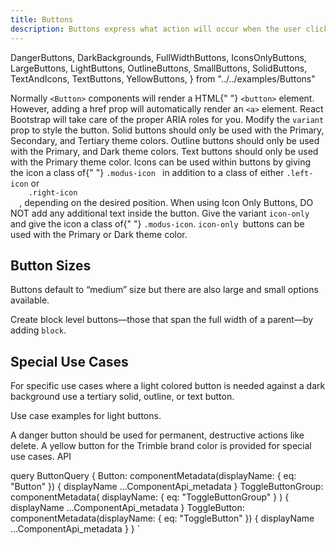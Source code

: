 ```yaml
---
title: Buttons
description: Buttons express what action will occur when the user clicks or touches it. Buttons are used to initialize an action, either in the background or foreground of an experience.
---
```


  DangerButtons,
  DarkBackgrounds,
  FullWidthButtons,
  IconsOnlyButtons,
  LargeButtons,
  LightButtons,
  OutlineButtons,
  SmallButtons,
  SolidButtons,
  TextAndIcons,
  TextButtons,
  YellowButtons,
} from "../../examples/Buttons"

<Overview guidelink="https://modus.trimble.com/components/buttons/">
  Normally <code>&lt;Button&gt;</code> components will render a HTML{" "}
  <code>&lt;button&gt;</code> element. However, adding a href prop will
  automatically render an <code>&lt;a&gt;</code> element. React Bootstrap will
  take care of the proper ARIA roles for you.
</Overview>

<CodeBlock bigtitle="Button Types">
  Modify the <code>variant</code> prop to style the button.
</CodeBlock>

<CodeBlock title="Solid Buttons" code={SolidButtons}>
  Solid buttons should only be used with the Primary, Secondary, and Tertiary
  theme colors.
</CodeBlock>

<CodeBlock title="Outline Buttons" code={OutlineButtons}>
  Outline buttons should only be used with the Primary, and Dark theme colors.
</CodeBlock>

<CodeBlock title="Text Buttons" code={TextButtons}>
  Text buttons should only be used with the Primary theme color.
</CodeBlock>

<CodeBlock title="Text and Icons" code={TextAndIcons}>
  Icons can be used within buttons by giving the icon a class of{" "}
  <code>.modus-icon </code>
  in addition to a class of either <code>.left-icon</code> or <code>
    .right-icon
  </code>, depending on the desired position.
</CodeBlock>

<CodeBlock title="Icon Only Buttons " code={IconsOnlyButtons}>
  When using Icon Only Buttons, DO NOT add any additional text inside the
  button. Give the variant <code>icon-only</code> and give the icon a class of{" "}
  <code>.modus-icon</code>. <code>icon-only </code>buttons can be used with the
  Primary or Dark theme color.
</CodeBlock>

<h2>Button Sizes</h2>
<p>
  Buttons default to “medium” size but there are also large and small options
  available.
</p>
<CodeBlock title="Small Buttons" code={SmallButtons}></CodeBlock>

<CodeBlock title="Large Buttons" code={LargeButtons}></CodeBlock>

<CodeBlock title="Full-width (Block) Buttons" code={FullWidthButtons}>
  Create block level buttons—those that span the full width of a parent—by
  adding <code>block</code>.
</CodeBlock>

<h2>Special Use Cases</h2>
<CodeBlock title="Dark Backgrounds" code={DarkBackgrounds}>
  For specific use cases where a light colored button is needed against a dark
  background use a tertiary solid, outline, or text button.
</CodeBlock>

<p>Use case examples for light buttons.</p>
<CodeBlock code={LightButtons}></CodeBlock>

<CodeBlock title="Danger Button" code={DangerButtons}>
  A danger button should be used for permanent, destructive actions like delete.
</CodeBlock>

<CodeBlock title="Yellow button" code={YellowButtons}>
  A yellow button for the Trimble brand color is provided for special use cases.
</CodeBlock>

<LinkedHeading h="2" className="h1" id="buttons-api">
  API
</LinkedHeading>
<ComponentApi metadata={props.data.Button} />
<ComponentApi metadata={props.data.ToggleButtonGroup} />
<ComponentApi metadata={props.data.ToggleButton} />

  query ButtonQuery {
    Button: componentMetadata(displayName: { eq: "Button" }) {
      displayName
      ...ComponentApi_metadata
    }
    ToggleButtonGroup: componentMetadata(
      displayName: { eq: "ToggleButtonGroup" }
    ) {
      displayName
      ...ComponentApi_metadata
    }
    ToggleButton: componentMetadata(displayName: { eq: "ToggleButton" }) {
      displayName
      ...ComponentApi_metadata
    }
  }
`
